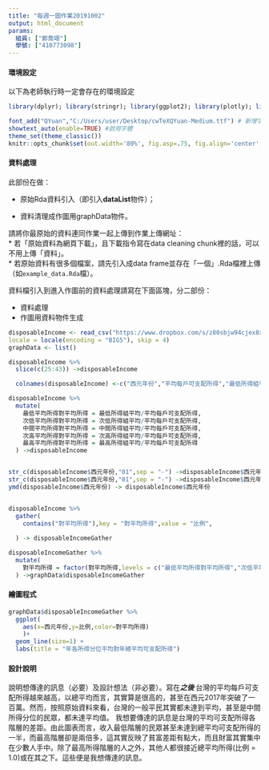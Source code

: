 ```yaml
---
title: "每週一圖作業20191002"
output: html_document
params:
  組員: ["鄭喬翊"]  
  學號: ["410773098"]
---
```


#### 環境設定

以下為老師執行時一定會存在的環境設定
```r
library(dplyr); library(stringr); library(ggplot2); library(plotly); library(lubridate); library(readr); library(tidyr); library(showtext)

font_add("QYuan","C:/Users/user/Desktop/cwTeXQYuan-Medium.ttf") # 新增字體
showtext_auto(enable=TRUE) #啟用字體
theme_set(theme_classic())
knitr::opts_chunk$set(out.width='80%', fig.asp=.75, fig.align='center', fig.showtext=T)
```

#### 資料處理

此部份在做：

  * 原始Rda資料引入（即引入**dataList**物件）；
  
  * 資料清理成作圖用graphData物件。

請將你最原始的資料連同作業一起上傳到作業上傳網址：  
  * 若「原始資料為網頁下載」，且下載指令寫在data cleaning chunk裡的話，可以不用上傳「資料」。  
  * 若原始資料有很多個檔案，請先引入成data frame並存在「一個」.Rda檔裡上傳（如`example_data.Rda`檔）。  

資料檔引入到進入作圖前的資料處理請寫在下面區塊，分二部份：

  * 資料處理  
  * 作圖用資料物件生成
  
```r
disposableIncome <- read_csv("https://www.dropbox.com/s/z80sbjw94cjex8x/disposableIncome.csv?dl=1",
locale = locale(encoding = "BIG5"), skip = 4)
graphData <- list()

disposableIncome %>%
  slice(c(25:43)) ->disposableIncome

  colnames(disposableIncome) <-c("西元年份","平均每戶可支配所得","最低所得組平均","次低所得組平均","中間所得組平均","次高所得組平均","最高所得組平均")

disposableIncome %>%
  mutate(
    最低平均所得對平均所得 = 最低所得組平均/平均每戶可支配所得,
    次低平均所得對平均所得 = 次低所得組平均/平均每戶可支配所得,
    中間平均所得對平均所得 = 中間所得組平均/平均每戶可支配所得,
    次高平均所得對平均所得 = 次高所得組平均/平均每戶可支配所得,
    最高平均所得對平均所得 = 最高所得組平均/平均每戶可支配所得
  ) ->disposableIncome


str_c(disposableIncome$西元年份,"01",sep = "-") ->disposableIncome$西元年份
str_c(disposableIncome$西元年份,"01",sep = "-") ->disposableIncome$西元年份
ymd(disposableIncome$西元年份) -> disposableIncome$西元年份


disposableIncome %>%
  gather(
    contains("對平均所得"),key = "對平均所得",value = "比例",
    
  ) -> disposableIncomeGather

disposableIncomeGather %>%
  mutate(
    對平均所得 = factor(對平均所得,levels = c("最低平均所得對平均所得","次低平均所得對平均所得","中間平均所得對平均所得","次高平均所得對平均所得","最高平均所得對平均所得"))
  ) ->graphData$disposableIncomeGather

```

#### 繪圖程式

```r
graphData$disposableIncomeGather %>%
  ggplot(
    aes(x=西元年份,y=比例,color=對平均所得)
    )+
  geom_line(size=1) +
  labs(title = "年各所得分位平均對年總平均可支配所得")
```

#### 設計說明
說明想傳達的訊息（必要）及設計想法（非必要）。寫在***之後
*** 台灣的平均每戶可支配所得越來越高，以總平均而言，其實算是很高的，甚至在西元2017年突破了一百萬。然而，按照原始資料來看，台灣的一般平民其實都未達到平均，甚至是中間所得分位的民眾，都未達平均值。
我想要傳達的訊息是台灣的平均可支配所得各階層的差距。由此圖表而言，收入最低階層的民眾甚至未達到總平均可支配所得的一半，而最高階層卻是兩倍多，這其實反映了貧富差距有點大，而且財富其實集中在少數人手中。除了最高所得階層的人之外，其他人都很接近總平均所得(比例 = 1.0)或在其之下。這些便是我想傳達的訊息。


